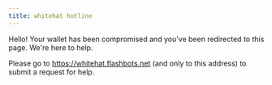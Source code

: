 ```yaml
---
title: whitehat hotline
---
```


Hello! Your wallet has been compromised and you've been redirected to this page.
We're here to help.

Please go to https://whitehat.flashbots.net (and only to this address) to submit a request for help.
